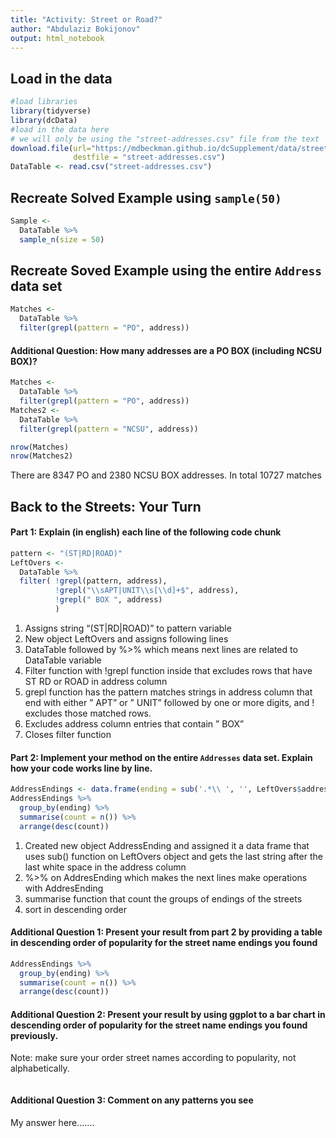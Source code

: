 ```yaml
---
title: "Activity: Street or Road?"
author: "Abdulaziz Bokijonov"
output: html_notebook
---
```


## Load in the data

```r
#load libraries 
library(tidyverse)
library(dcData)
#load in the data here 
# we will only be using the "street-addresses.csv" file from the text
download.file(url="https://mdbeckman.github.io/dcSupplement/data/street-addresses.csv",
              destfile = "street-addresses.csv")
DataTable <- read.csv("street-addresses.csv")


```

## Recreate Solved Example using `sample(50)`

```r
Sample <- 
  DataTable %>%
  sample_n(size = 50)
```

## Recreate Soved Example using the entire `Address` data set

```r
Matches <- 
  DataTable %>%
  filter(grepl(pattern = "PO", address))
```

#### Additional Question: How many addresses are a PO BOX (including NCSU BOX)? 

```r
Matches <- 
  DataTable %>%
  filter(grepl(pattern = "PO", address))
Matches2 <- 
  DataTable %>%
  filter(grepl(pattern = "NCSU", address))

nrow(Matches)
nrow(Matches2)

```

There are 8347 PO and 2380 NCSU BOX addresses. In total 10727 matches


## Back to the Streets: Your Turn

#### Part 1: Explain (in english) each line of the following code chunk

```r
pattern <- "(ST|RD|ROAD)"
LeftOvers <-
  DataTable %>%  
  filter( !grepl(pattern, address),
          !grepl("\\sAPT|UNIT\\s[\\d]+$", address),
          !grepl(" BOX ", address)
          )
```

1. Assigns string "(ST|RD|ROAD)" to pattern variable
2. New object LeftOvers and assigns following lines
3. DataTable followed by %>% which means next lines are related to DataTable variable
4. Filter function with !grepl function inside that excludes  rows that have ST RD or ROAD in address column
5. grepl function has the pattern matches strings in address column that end with either " APT" or " UNIT" followed by one or more digits, and ! excludes those matched rows.
6. Excludes address column entries that contain " BOX"
7. Closes filter function

#### Part 2: Implement your method on the entire `Addresses` data set. Explain how your code works line by line.

```r
AddressEndings <- data.frame(ending = sub('.*\\ ', '', LeftOvers$address))
AddressEndings %>%
  group_by(ending) %>%
  summarise(count = n()) %>%
  arrange(desc(count))

```

1. Created new object AddressEnding and assigned it a data frame that uses sub() function on LeftOvers object and gets the last string after the last white space in the address column
2. %>% on AddresEnding which makes the next lines make operations with AddresEnding
3. summarise function that count the groups of endings of the streets
3. sort in descending order

#### Additional Question 1: Present your result from part 2 by providing a table in descending order of popularity for the street name endings you found

```r
AddressEndings %>%
  group_by(ending) %>%
  summarise(count = n()) %>%
  arrange(desc(count))

```

#### Additional Question 2: Present your result by using ggplot to a bar chart in descending order of popularity for the street name endings you found previously.

Note: make sure your order street names according to popularity, not alphabetically.

```r

```

#### Additional Question 3: Comment on any patterns you see

My answer here.......
